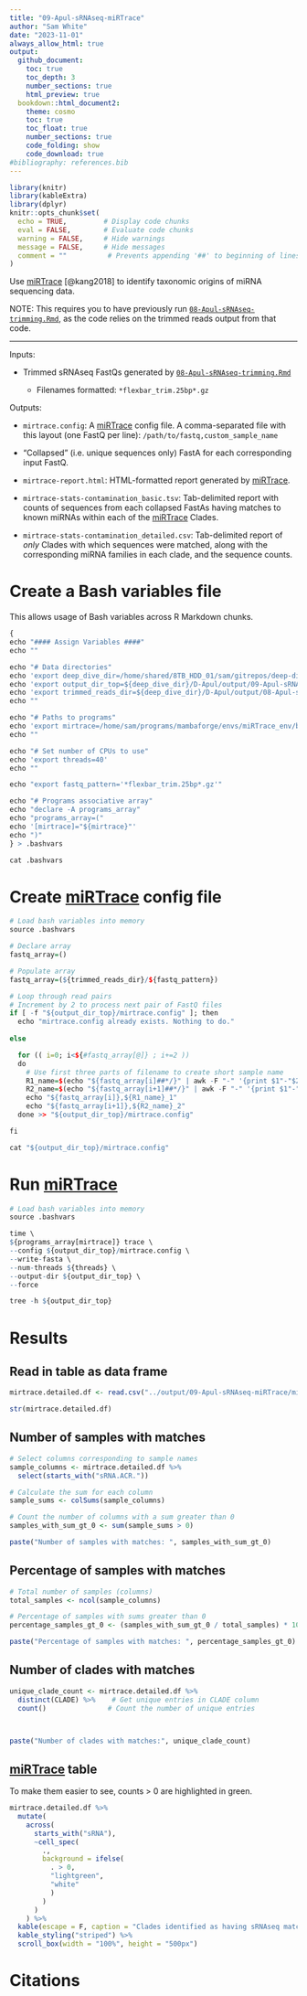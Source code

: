 ```yaml
---
title: "09-Apul-sRNAseq-miRTrace"
author: "Sam White"
date: "2023-11-01"
always_allow_html: true
output: 
  github_document:
    toc: true
    toc_depth: 3
    number_sections: true
    html_preview: true  
  bookdown::html_document2:
    theme: cosmo
    toc: true
    toc_float: true
    number_sections: true
    code_folding: show
    code_download: true
#bibliography: references.bib
---
```


```r
library(knitr)
library(kableExtra)
library(dplyr)
knitr::opts_chunk$set(
  echo = TRUE,         # Display code chunks
  eval = FALSE,        # Evaluate code chunks
  warning = FALSE,     # Hide warnings
  message = FALSE,     # Hide messages
  comment = ""          # Prevents appending '##' to beginning of lines in code output
)

```

Use [miRTrace](https://github.com/friedlanderlab/mirtrace) [@kang2018] to identify taxonomic origins of miRNA sequencing data.

NOTE: This requires you to have previously run [`08-Apul-sRNAseq-trimming.Rmd`](https://github.com/urol-e5/deep-dive/blob/main/D-Apul/code/08-Apul-sRNAseq-trimming.Rmd), as the code relies on the trimmed reads output from that code.

---


Inputs:

- Trimmed sRNAseq FastQs generated by [`08-Apul-sRNAseq-trimming.Rmd`](https://github.com/urol-e5/deep-dive/blob/main/D-Apul/code/08-Apul-sRNAseq-trimming.Rmd)

  - Filenames formatted: `*flexbar_trim.25bp*.gz`
  
Outputs:

- `mirtrace.config`: A [miRTrace](https://github.com/friedlanderlab/mirtrace) config file. A comma-separated file with this layout (one FastQ per line): `/path/to/fastq,custom_sample_name`

- "Collapsed" (i.e. unique sequences only) FastA for each corresponding input FastQ.

- `mirtrace-report.html`: HTML-formatted report generated by [miRTrace](https://github.com/friedlanderlab/mirtrace).

- `mirtrace-stats-contamination_basic.tsv`: Tab-delimited report with counts of sequences from each collapsed FastAs having matches to known miRNAs within each of the [miRTrace](https://github.com/friedlanderlab/mirtrace) Clades.

- `mirtrace-stats-contamination_detailed.csv`: Tab-delimited report of _only_ Clades with which sequences were matched, along with the corresponding miRNA families in each clade, and the sequence counts.


# Create a Bash variables file

This allows usage of Bash variables across R Markdown chunks.

```r
{
echo "#### Assign Variables ####"
echo ""

echo "# Data directories"
echo 'export deep_dive_dir=/home/shared/8TB_HDD_01/sam/gitrepos/deep-dive'
echo 'export output_dir_top=${deep_dive_dir}/D-Apul/output/09-Apul-sRNAseq-miRTrace'
echo 'export trimmed_reads_dir=${deep_dive_dir}/D-Apul/output/08-Apul-sRNAseq-trimming/trimmed-reads'
echo ""

echo "# Paths to programs"
echo 'export mirtrace=/home/sam/programs/mambaforge/envs/miRTrace_env/bin/mirtrace'
echo ""

echo "# Set number of CPUs to use"
echo 'export threads=40'
echo ""

echo "export fastq_pattern='*flexbar_trim.25bp*.gz'"

echo "# Programs associative array"
echo "declare -A programs_array"
echo "programs_array=("
echo '[mirtrace]="${mirtrace}"'
echo ")"
} > .bashvars

cat .bashvars
```

# Create [miRTrace](https://github.com/friedlanderlab/mirtrace) config file
```r
# Load bash variables into memory
source .bashvars

# Declare array
fastq_array=()

# Populate array
fastq_array=(${trimmed_reads_dir}/${fastq_pattern})

# Loop through read pairs
# Increment by 2 to process next pair of FastQ files
if [ -f "${output_dir_top}/mirtrace.config" ]; then
  echo "mirtrace.config already exists. Nothing to do."
  
else

  for (( i=0; i<${#fastq_array[@]} ; i+=2 ))
  do
    # Use first three parts of filename to create short sample name
    R1_name=$(echo "${fastq_array[i]##*/}" | awk -F "-" '{print $1"-"$2"-"$3}')
    R2_name=$(echo "${fastq_array[i+1]##*/}" | awk -F "-" '{print $1"-"$2"-"$3}')
    echo "${fastq_array[i]},${R1_name}_1"
    echo "${fastq_array[i+1]},${R2_name}_2"
  done >> "${output_dir_top}/mirtrace.config"

fi

cat "${output_dir_top}/mirtrace.config"
```

# Run [miRTrace](https://github.com/friedlanderlab/mirtrace)
```r
# Load bash variables into memory
source .bashvars

time \
${programs_array[mirtrace]} trace \
--config ${output_dir_top}/mirtrace.config \
--write-fasta \
--num-threads ${threads} \
--output-dir ${output_dir_top} \
--force

tree -h ${output_dir_top}
```


# Results

## Read in table as data frame
```r
mirtrace.detailed.df <- read.csv("../output/09-Apul-sRNAseq-miRTrace/mirtrace-stats-contamination_detailed.tsv", sep = "\t", header = TRUE)

str(mirtrace.detailed.df)
```


## Number of samples with matches
```r
# Select columns corresponding to sample names
sample_columns <- mirtrace.detailed.df %>%
  select(starts_with("sRNA.ACR."))

# Calculate the sum for each column
sample_sums <- colSums(sample_columns)

# Count the number of columns with a sum greater than 0
samples_with_sum_gt_0 <- sum(sample_sums > 0)

paste("Number of samples with matches: ", samples_with_sum_gt_0)
```
## Percentage of samples with matches
```r
# Total number of samples (columns)
total_samples <- ncol(sample_columns)

# Percentage of samples with sums greater than 0
percentage_samples_gt_0 <- (samples_with_sum_gt_0 / total_samples) * 100

paste("Percentage of samples with matches: ", percentage_samples_gt_0)
```


## Number of clades with matches
```r

unique_clade_count <- mirtrace.detailed.df %>%
  distinct(CLADE) %>%    # Get unique entries in CLADE column
  count()               # Count the number of unique entries



paste("Number of clades with matches:", unique_clade_count)


```


## [miRTrace](https://github.com/friedlanderlab/mirtrace) table

To make them easier to see, counts > 0 are highlighted in green.
```r

mirtrace.detailed.df %>%
  mutate(
    across(
      starts_with("sRNA"),
      ~cell_spec(
        .,
        background = ifelse(
          . > 0,
          "lightgreen",
          "white"
          )
        )
      )
    ) %>%
  kable(escape = F, caption = "Clades identified as having sRNAseq matches.") %>%
  kable_styling("striped") %>% 
  scroll_box(width = "100%", height = "500px")
```

# Citations


